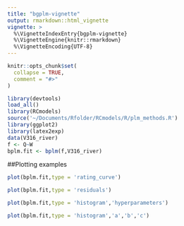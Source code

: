 ```yaml
---
title: "bgplm-vignette"
output: rmarkdown::html_vignette
vignette: >
  %\VignetteIndexEntry{bgplm-vignette}
  %\VignetteEngine{knitr::rmarkdown}
  %\VignetteEncoding{UTF-8}
---
```


```r
knitr::opts_chunk$set(
  collapse = TRUE,
  comment = "#>"
)
```

```r
library(devtools)
load_all()
library(RCmodels)
source('~/Documents/Rfolder/RCmodels/R/plm_methods.R')
library(ggplot2)
library(latex2exp)
data(V316_river)
f <- Q~W
bplm.fit <- bplm(f,V316_river)
```

##Plotting examples

```r
plot(bplm.fit,type = 'rating_curve')
```
```r
plot(bplm.fit,type = 'residuals')
```
```r
plot(bplm.fit,type = 'histogram','hyperparameters')
```
```r
plot(bplm.fit,type = 'histogram','a','b','c')
```


